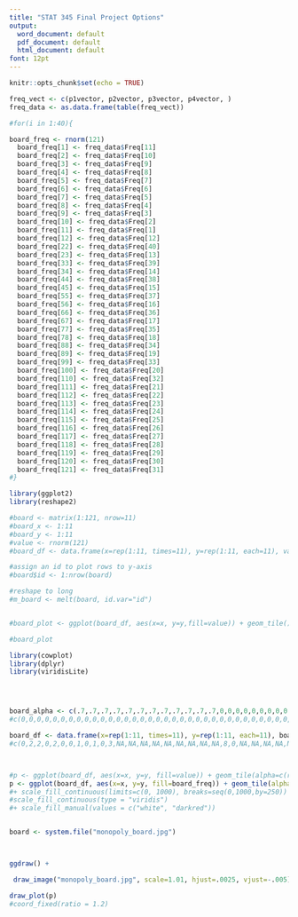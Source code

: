 ---
title: "STAT 345 Final Project Options"
output:
  word_document: default
  pdf_document: default
  html_document: default
font: 12pt
---

```{r setup, include=FALSE}
knitr::opts_chunk$set(echo = TRUE)
```
```{r}
freq_vect <- c(p1vector, p2vector, p3vector, p4vector, )
freq_data <- as.data.frame(table(freq_vect))
```

```{r}
#for(i in 1:40){

board_freq <- rnorm(121)
  board_freq[1] <- freq_data$Freq[11]
  board_freq[2] <- freq_data$Freq[10]
  board_freq[3] <- freq_data$Freq[9]
  board_freq[4] <- freq_data$Freq[8]
  board_freq[5] <- freq_data$Freq[7]
  board_freq[6] <- freq_data$Freq[6]
  board_freq[7] <- freq_data$Freq[5]
  board_freq[8] <- freq_data$Freq[4]
  board_freq[9] <- freq_data$Freq[3]
  board_freq[10] <- freq_data$Freq[2]
  board_freq[11] <- freq_data$Freq[1]
  board_freq[12] <- freq_data$Freq[12]
  board_freq[22] <- freq_data$Freq[40]
  board_freq[23] <- freq_data$Freq[13]
  board_freq[33] <- freq_data$Freq[39]
  board_freq[34] <- freq_data$Freq[14]
  board_freq[44] <- freq_data$Freq[38]
  board_freq[45] <- freq_data$Freq[15]
  board_freq[55] <- freq_data$Freq[37]
  board_freq[56] <- freq_data$Freq[16]
  board_freq[66] <- freq_data$Freq[36]
  board_freq[67] <- freq_data$Freq[17]
  board_freq[77] <- freq_data$Freq[35]
  board_freq[78] <- freq_data$Freq[18]
  board_freq[88] <- freq_data$Freq[34]
  board_freq[89] <- freq_data$Freq[19]
  board_freq[99] <- freq_data$Freq[33]
  board_freq[100] <- freq_data$Freq[20]
  board_freq[110] <- freq_data$Freq[32]
  board_freq[111] <- freq_data$Freq[21]
  board_freq[112] <- freq_data$Freq[22]
  board_freq[113] <- freq_data$Freq[23]
  board_freq[114] <- freq_data$Freq[24]
  board_freq[115] <- freq_data$Freq[25]
  board_freq[116] <- freq_data$Freq[26]
  board_freq[117] <- freq_data$Freq[27]
  board_freq[118] <- freq_data$Freq[28]
  board_freq[119] <- freq_data$Freq[29]
  board_freq[120] <- freq_data$Freq[30]
  board_freq[121] <- freq_data$Freq[31]
#}
```


```{r}
library(ggplot2)
library(reshape2)

#board <- matrix(1:121, nrow=11)
#board_x <- 1:11
#board_y <- 1:11
#value <- rnorm(121)
#board_df <- data.frame(x=rep(1:11, times=11), y=rep(1:11, each=11), value = c(0,2,2,0,2,0,0,1,0,1,0,3,0,0,0,0,0,0,0,0,0,8,0,))

#assign an id to plot rows to y-axis
#board$id <- 1:nrow(board)

#reshape to long
#m_board <- melt(board, id.var="id")


#board_plot <- ggplot(board_df, aes(x=x, y=y,fill=value)) + geom_tile()

#board_plot

library(cowplot)
library(dplyr)
library(viridisLite)




board_alpha <- c(.7,.7,.7,.7,.7,.7,.7,.7,.7,.7,.7,.7,0,0,0,0,0,0,0,0,0,.7,.7,0,0,0,0,0,0,0,0,0,.7,.7,0,0,0,0,0,0,0,0,0,.7,.7,0,0,0,0,0,0,0,0,0,.7,.7,0,0,0,0,0,0,0,0,0,.7,.7,0,0,0,0,0,0,0,0,0,.7,.7,0,0,0,0,0,0,0,0,0,.7,.7,0,0,0,0,0,0,0,0,0,.7,.7,0,0,0,0,0,0,0,0,0,.7,.7,.7,.7,.7,.7,.7,.7,.7,.7,.7,.7)
#c(0,0,0,0,0,0,0,0,0,0,0,0,0,0,0,0,0,0,0,0,0,0,0,0,0,0,0,0,0,0,0,0,0,0,0,0,0,0,0,0,0,0,0,0,0,0,0,0,0,0,0,0,0,0,0,0,0,0,0,0,0,0,0,0,0,0,0,0,0,0,0,0,0,0,0,0,0,0,0,0,0,0,0,0,0,0,0,0,0,0,0,0,0,0,0,0,0,0,0,0,0,0,0,0,0,0,0,0,0,0,0,0,0,0,0,0,0,0,0,0,0)

board_df <- data.frame(x=rep(1:11, times=11), y=rep(1:11, each=11), board_freq) #c(NA,NA,NA,NA,NA,NA,NA,NA,NA,NA,NA,NA,NA,NA,NA,NA,NA,NA,NA,NA,NA,NA,NA,NA,NA,NA,NA,NA,NA,NA,NA,NA,NA,NA,NA,NA,NA,NA,NA,NA,NA,NA,NA,NA,NA,NA,NA,NA,NA,NA,NA,NA,NA,NA,NA,NA,NA,NA,NA,NA,NA,NA,NA,NA,NA,NA,NA,NA,NA,NA,NA,NA,NA,NA,NA,NA,NA,NA,NA,NA,NA,NA,NA,NA,NA,NA,NA,NA,NA,NA,NA,NA,NA,NA,NA,NA,NA,NA,NA,NA,NA,NA,NA,NA,NA,NA,NA,NA,NA,NA,NA,NA,NA,NA,NA,NA,NA,NA,NA,NA,1))
#c(0,2,2,0,2,0,0,1,0,1,0,3,NA,NA,NA,NA,NA,NA,NA,NA,NA,8,0,NA,NA,NA,NA,NA,NA,NA,NA,NA,0,3))



#p <- ggplot(board_df, aes(x=x, y=y, fill=value)) + geom_tile(alpha=c(rep(1, 120), .6), height = 1.5) + theme_void()
p <- ggplot(board_df, aes(x=x, y=y, fill=board_freq)) + geom_tile(alpha=board_alpha) + theme_void() + coord_equal() + scale_fill_gradient2(low = "white", mid = "yellow", high = "darkred") + labs(fill = "Tile Frequency") + theme(legend.position = c(1.2, .6)) 
#+ scale_fill_continuous(limits=c(0, 1000), breaks=seq(0,1000,by=250))
#scale_fill_continuous(type = "viridis")
#+ scale_fill_manual(values = c("white", "darkred"))


board <- system.file("monopoly_board.jpg")



ggdraw() + 

 draw_image("monopoly_board.jpg", scale=1.01, hjust=.0025, vjust=-.005) +

draw_plot(p)
#coord_fixed(ratio = 1.2)

```
